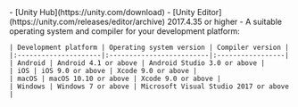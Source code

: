 <PlatformWrapper platform="unity">
- [Unity Hub](https://unity.com/download)
- [Unity Editor](https://unity.com/releases/editor/archive) 2017.4.35 or higher
- A suitable operating system and compiler for your development platform:

    | Development platform | Operating system version | Compiler version |
    |:---------------------|:-------------------------|:-----------------|
    | Android | Android 4.1 or above | Android Studio 3.0 or above |
    | iOS | iOS 9.0 or above | Xcode 9.0 or above |
    | macOS | macOS 10.10 or above | Xcode 9.0 or above |
    | Windows | Windows 7 or above | Microsoft Visual Studio 2017 or above |

</PlatformWrapper>
